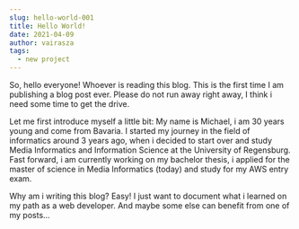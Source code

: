 ```yaml
---
slug: hello-world-001
title: Hello World!
date: 2021-04-09
author: vairasza
tags:
  - new project
---
```

So, hello everyone! Whoever is reading this blog. This is the first time I am publishing a blog post ever. Please do not run away right away, I think i need some time to get the drive.

Let me first introduce myself a little bit: My name is Michael, i am 30 years young and come from Bavaria. I started my journey in the field of informatics around 3 years ago, when i decided to start over and study  Media Informatics and Information Science at the University of Regensburg. Fast forward, i am currently working on my bachelor thesis, i applied for the master of science in Media Informatics (today) and study  for my AWS entry exam.

Why am i writing this blog? Easy! I just want to document what i learned on my path as a web developer. And maybe some else can benefit from one of my posts...